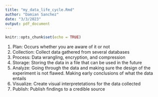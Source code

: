 ```yaml
---
title: "my_data_life_cycle.Rmd"
author: "Damian Sanchez"
date: "3/3/2023"
output: pdf_document
---
```


```r
knitr::opts_chunk$set(echo = TRUE)
```
1. Plan: Occurs whether you are aware of it or not 
2. Collection: Collect data gathered from several databases 
3. Process: Data wrangling, encryption, and compression 
4. Storage: Storing the data in a file that can be used in the future
5. Analyze: Going through the data and making sure the design of the experiment is not flawed. Making early conclusions of what the data entails
6. Visualize: Create visual interpretetations for the data collected
7. Publish: Publish findings to a credible source 
